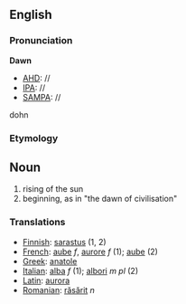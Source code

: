 ==English==

===Pronunciation===
'''Dawn'''
*[[AHD]]: //
*[[IPA]]: //
*[[SAMPA]]: //
dohn

===Etymology===

==Noun==
#rising of the sun
#beginning, as in "the dawn of civilisation"

===Translations===
*[[Finnish]]: [[sarastus]] (1, 2)
*[[French]]: [[aube]] ''f'', [[aurore]] ''f'' (1); [[aube]] (2)
*[[Greek]]: [[anatole]]
*[[Italian]]: [[alba]] ''f'' (1); [[albori]] ''m pl'' (2)
*[[Latin]]: [[aurora]]
*[[Romanian]]: [[răsărit]] ''n''